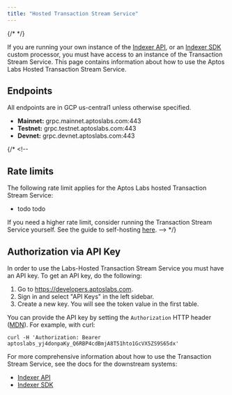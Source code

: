 ```yaml
---
title: "Hosted Transaction Stream Service"
---
```


{/* <IndexerBetaNotice></IndexerBetaNotice> */}

If you are running your own instance of the [Indexer API](/build/indexer), or an [Indexer SDK](/build/indexer/indexer-sdk) custom processor, you must have access to an instance of the Transaction Stream Service. This page contains information about how to use the Aptos Labs Hosted Transaction Stream Service.

## Endpoints

All endpoints are in GCP us-central1 unless otherwise specified.

- **Mainnet:** grpc.mainnet.aptoslabs.com:443
- **Testnet:** grpc.testnet.aptoslabs.com:443
- **Devnet:** grpc.devnet.aptoslabs.com:443

{/* <!--
  ## Rate limits
  The following rate limit applies for the Aptos Labs hosted Transaction Stream Service:

  - todo todo

  If you need a higher rate limit, consider running the Transaction Stream Service yourself. See the guide to self-hosting [here](../txn-stream/self-hosted.mdx).
  --> */}

## Authorization via API Key

In order to use the Labs-Hosted Transaction Stream Service you must have an API key. To get an API key, do the following:

1. Go to https://developers.aptoslabs.com.
2. Sign in and select "API Keys" in the left sidebar.
3. Create a new key. You will see the token value in the first table.

You can provide the API key by setting the `Authorization` HTTP header ([MDN](https://developer.mozilla.org/en-US/docs/Web/HTTP/Headers/Authorization)). For example, with curl:

```shellscript filename="Terminal"
curl -H 'Authorization: Bearer aptoslabs_yj4donpaKy_Q6RBP4cdBmjA8T51hto1GcVX5ZS9S65dx'
```

For more comprehensive information about how to use the Transaction Stream Service, see the docs for the downstream systems:

- [Indexer API](/build/indexer/indexer-api)
- [Indexer SDK](/build/indexer/indexer-sdk)

